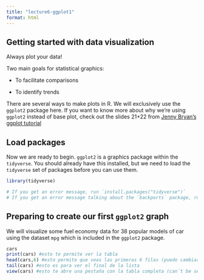 ```yaml
---
title: "lecture6-ggplot1"
format: html
---
```


## **Getting started with data visualization**

Always plot your data!

Two main goals for statistical graphics:

-   To facilitate comparisons

-   To identify trends

There are several ways to make plots in R. We will exclusively use the `ggplot2` package here. If you want to know more about why we’re using `ggplot2` instead of base plot, check out the slides 21+22 from [Jenny Bryan’s ggplot tutorial](https://github.com/jennybc/ggplot2-tutorial/tree/master/ggplot2-tutorial-slides)

## **Load packages**

Now we are ready to begin. `ggplot2` is a graphics package within the `tidyverse`. You should already have this installed, but we need to load the `tidyverse` set of packages before you can use them.

```r
library(tidyverse)

# If you get an error message, run `install.packages("tidyverse")`  
# If you get an error message talking about the `backports` package, run this first `install.packages("backports")`
```

## **Preparing to create our first `ggplot2` graph**

We will visualize some fuel economy data for 38 popular models of car using the dataset `mpg` which is included in the `ggplot2` package.

```r
cars 
print(cars) #esto te permite ver la tabla
head(cars,6) #esto permite que veas las primeras 6 filas (puedo cambiar el numero a lo que elija)
tail(cars) #esto es para ver el final de la lista
view(cars) #esto te abre una pestaña con la tabla completa (can´t be seen in a quarto document)
```

